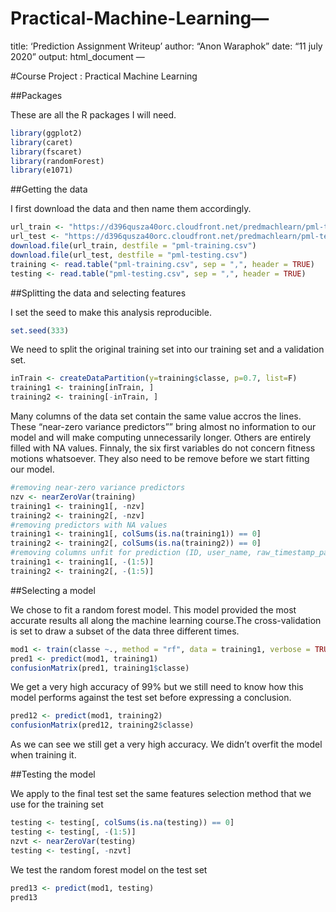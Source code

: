 # Practical-Machine-Learning---
title: 'Prediction Assignment Writeup'
author: "Anon Waraphok"
date: "11 july 2020"
output: html_document
---

#Course Project : Practical Machine Learning

##Packages

These are all the R packages I will need.

```{r echo=TRUE, message=FALSE, warning=FALSE}
library(ggplot2)
library(caret)
library(fscaret)
library(randomForest)
library(e1071)
```

##Getting the data

I first download the data and then name them accordingly.

```{r}
url_train <- "https://d396qusza40orc.cloudfront.net/predmachlearn/pml-training.csv"
url_test <- "https://d396qusza40orc.cloudfront.net/predmachlearn/pml-testing.csv"
download.file(url_train, destfile = "pml-training.csv")
download.file(url_test, destfile = "pml-testing.csv")
training <- read.table("pml-training.csv", sep = ",", header = TRUE)
testing <- read.table("pml-testing.csv", sep = ",", header = TRUE)
```

##Splitting the data and selecting features

I set the seed to make this analysis reproducible.

```{r}
set.seed(333)
```

We need to split the original training set into our training set and a validation set.

```{r}
inTrain <- createDataPartition(y=training$classe, p=0.7, list=F)
training1 <- training[inTrain, ]
training2 <- training[-inTrain, ]
```

Many columns of the data set contain the same value accros the lines. These "near-zero variance predictors"" bring almost no information to our model and will make computing unnecessarily longer. Others are entirely filled with NA values. Finnaly, the six first variables do not concern fitness motions whatsoever. They also need to be remove before we start fitting our model.

```{r}
#removing near-zero variance predictors
nzv <- nearZeroVar(training)
training1 <- training1[, -nzv]
training2 <- training2[, -nzv]
#removing predictors with NA values
training1 <- training1[, colSums(is.na(training1)) == 0]
training2 <- training2[, colSums(is.na(training2)) == 0]
#removing columns unfit for prediction (ID, user_name, raw_timestamp_part_1 etc ...)
training1 <- training1[, -(1:5)]
training2 <- training2[, -(1:5)]
```

##Selecting a model

We chose to fit a random forest model. This model provided the most accurate results all along the machine learning course.The cross-validation is set to draw a subset of the data three different times.

```{r}
mod1 <- train(classe ~., method = "rf", data = training1, verbose = TRUE, trControl = trainControl(method="cv"), number = 3)
pred1 <- predict(mod1, training1)
confusionMatrix(pred1, training1$classe)
```

We get a very high accuracy of 99% but we still need to know how this model performs against the test set before expressing a conclusion.

```{r}
pred12 <- predict(mod1, training2)
confusionMatrix(pred12, training2$classe)
```

As we can see we still get a very high accuracy. We didn't overfit the model when training it.

##Testing the model

We apply to the final test set the same features selection method that we use for the training set

```{r}
testing <- testing[, colSums(is.na(testing)) == 0]
testing <- testing[, -(1:5)]
nzvt <- nearZeroVar(testing)
testing <- testing[, -nzvt]
```

We test the random forest model on the test set

```{r}
pred13 <- predict(mod1, testing)
pred13
```
